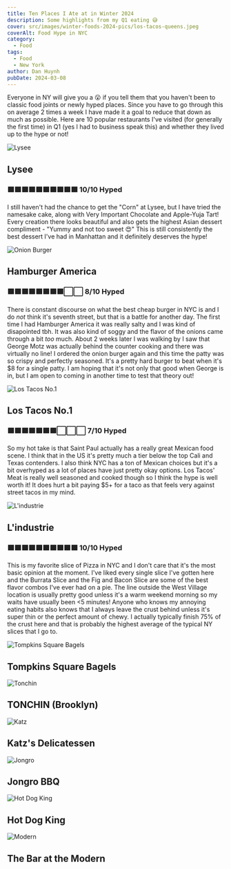 ```yaml
---
title: Ten Places I Ate at in Winter 2024
description: Some highlights from my Q1 eating 😅
cover: src/images/winter-foods-2024-pics/los-tacos-queens.jpeg
coverAlt: Food Hype in NYC
category:
  - Food
tags:
  - Food
  - New York
author: Dan Huynh
pubDate: 2024-03-08
---
```


Everyone in NY will give you a 😮 if you tell them that you haven't been to classic food joints or newly hyped places. Since you have to go through this on average 2 times a week I have made it a goal to reduce that down as much as possible. Here are 10 popular restaurants I've visited (for generally the first time) in Q1 (yes I had to business speak this) and whether they lived up to the hype or not!

![Lysee](src/images/winter-foods-2024-pics/lysee.jpeg)
## Lysee 
### 🟩🟩🟩🟩🟩🟩🟩🟩🟩🟩 10/10 Hyped 
I still haven't had the chance to get the "Corn" at Lysee, but I have tried the namesake cake, along with Very Important Chocolate and Apple-Yuja Tart! Every creation there looks beautiful and also gets the highest Asian dessert compliment - "Yummy and not too sweet 😍" This is still consistently the best dessert I've had in Manhattan and it definitely deserves the hype! 

![Onion Burger](src/images/winter-foods-2024-pics/hamburger-america.jpeg)
## Hamburger America
### 🟩🟩🟩🟩🟩🟩🟩🟩⬜️⬜️ 8/10 Hyped  
There is constant discourse on what the best cheap burger in NYC is and I do *not* think it's seventh street, but that is a battle for another day. The first time I had Hamburger America it was really salty and I was kind of disapointed tbh. It was also kind of soggy and the flavor of the onions came through a bit *too* much. About 2 weeks later I was walking by I saw that George Motz was actually behind the counter cooking and there was virtually no line! I ordered the onion burger again and this time the patty was so crispy and perfectly seasoned. It's a pretty hard burger to beat when it's $8 for a single patty. I am hoping that it's not only that good when George is in, but I am open to coming in another time to test that theory out!

![Los Tacos No.1](src/images/winter-foods-2024-pics/los-tacos.jpeg)
## Los Tacos No.1
### 🟩🟩🟩🟩🟩🟩🟩⬜️⬜️⬜️ 7/10 Hyped  
So my hot take is that Saint Paul actually has a really great Mexican food scene. I think that in the US it's pretty much a tier below the top Cali and Texas contenders. I also think NYC has a ton of Mexican choices but it's a bit overhyped as a lot of places have just pretty okay options. Los Tacos' Meat is really well seasoned and cooked though so I think the hype is well worth it! It does hurt a bit paying $5+ for a taco as that feels very against street tacos in my mind.

![L'industrie](src/images/winter-foods-2024-pics/l'industrie.jpeg)
## L'industrie
### 🟩🟩🟩🟩🟩🟩🟩🟩🟩🟩 10/10 Hyped  
This is my favorite slice of Pizza in NYC and I don't care that it's the most basic opinion at the moment. I've liked every single slice I've gotten here and the Burrata Slice and the Fig and Bacon Slice are some of the best flavor combos I've ever had on a pie. The line outside the West Village location is usually pretty good unless it's a warm weekend morning so my waits have usually been \<5 minutes! Anyone who knows my annoying eating habits also knows that I always leave the crust behind unless it's super thin or the perfect amount of chewy. I actually typically finish 75% of the crust here and that is probably the highest average of the typical NY slices that I go to.

![Tompkins Square Bagels](src/images/winter-foods-2024-pics/tompkins-square-bagel.jpeg)
## Tompkins Square Bagels

![Tonchin](src/images/winter-foods-2024-pics/tonchin.jpeg)
## TONCHIN (Brooklyn)

![Katz](src/images/winter-foods-2024-pics/katz.jpeg)
## Katz's Delicatessen

![Jongro](src/images/winter-foods-2024-pics/jongro.jpeg)
## Jongro BBQ 

![Hot Dog King](src/images/winter-foods-2024-pics/glizzy-king.jpeg)
## Hot Dog King

![Modern](src/images/winter-foods-2024-pics/modern.jpeg)
## The Bar at the Modern 